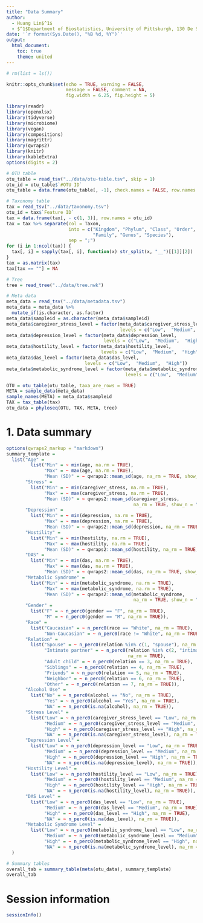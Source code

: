 ```yaml
---
title: "Data Summary"
author: 
  - Huang Lin$^1$
  - $^1$Department of Biostatistics, University of Pittsburgh, 130 De Soto Street, Pittsburgh, PA 15261 USA
date: '`r format(Sys.Date(), "%B %d, %Y")`'
output:
  html_document: 
    toc: true
    theme: united
---
```


```r
# rm(list = ls())

knitr::opts_chunk$set(echo = TRUE, warning = FALSE, 
                      message = FALSE, comment = NA, 
                      fig.width = 6.25, fig.height = 5)

library(readr)
library(openxlsx)
library(tidyverse) 
library(microbiome)
library(vegan)
library(compositions)
library(magrittr)
library(qwraps2)
library(knitr)
library(kableExtra)
options(digits = 2)
```

```r
# OTU table
otu_table = read_tsv("../data/otu-table.tsv", skip = 1)
otu_id = otu_table$`#OTU ID`
otu_table = data.frame(otu_table[, -1], check.names = FALSE, row.names = otu_id)

# Taxonomy table
tax = read_tsv("../data/taxonomy.tsv")
otu_id = tax$`Feature ID`
tax = data.frame(tax[, - c(1, 3)], row.names = otu_id)
tax = tax %>% separate(col = Taxon, 
                       into = c("Kingdom", "Phylum", "Class", "Order", 
                                "Family", "Genus", "Species"),
                       sep = ";")
for (i in 1:ncol(tax)) {
  tax[, i] = sapply(tax[, i], function(x) str_split(x, "__")[[1]][2])
}
tax = as.matrix(tax)
tax[tax == ""] = NA

# Tree
tree = read_tree("../data/tree.nwk")

# Meta data
meta_data = read_tsv("../data/metadata.tsv")
meta_data = meta_data %>%
  mutate_if(is.character, as.factor)
meta_data$sampleid = as.character(meta_data$sampleid)
meta_data$caregiver_stress_level = factor(meta_data$caregiver_stress_level,
                                          levels = c("Low",  "Medium",  "High"))
meta_data$depression_level = factor(meta_data$depression_level,
                                    levels = c("Low",  "Medium",  "High"))
meta_data$hostility_level = factor(meta_data$hostility_level,
                                   levels = c("Low",  "Medium",  "High"))
meta_data$das_level = factor(meta_data$das_level,
                             levels = c("Low",  "Medium",  "High"))
meta_data$metabolic_syndrome_level = factor(meta_data$metabolic_syndrome_level,
                                            levels = c("Low",  "Medium",  "High"))

OTU = otu_table(otu_table, taxa_are_rows = TRUE)
META = sample_data(meta_data)
sample_names(META) = meta_data$sampleid
TAX = tax_table(tax)
otu_data = phyloseq(OTU, TAX, META, tree)
```

# 1. Data summary

```r
options(qwraps2_markup = "markdown")
summary_template =
  list("Age" = 
         list("Min" = ~ min(age, na.rm = TRUE),
              "Max" = ~ max(age, na.rm = TRUE),
              "Mean (SD)" = ~ qwraps2::mean_sd(age, na_rm = TRUE, show_n = "never")),
       "Stress" = 
         list("Min" = ~ min(caregiver_stress, na.rm = TRUE),
              "Max" = ~ max(caregiver_stress, na.rm = TRUE),
              "Mean (SD)" = ~ qwraps2::mean_sd(caregiver_stress, 
                                               na_rm = TRUE, show_n = "never")),
       "Depression" = 
         list("Min" = ~ min(depression, na.rm = TRUE),
              "Max" = ~ max(depression, na.rm = TRUE),
              "Mean (SD)" = ~ qwraps2::mean_sd(depression, na_rm = TRUE, show_n = "never")),
       "Hostility" = 
         list("Min" = ~ min(hostility, na.rm = TRUE),
              "Max" = ~ max(hostility, na.rm = TRUE),
              "Mean (SD)" = ~ qwraps2::mean_sd(hostility, na_rm = TRUE, show_n = "never")),
       "DAS" = 
         list("Min" = ~ min(das, na.rm = TRUE),
              "Max" = ~ max(das, na.rm = TRUE),
              "Mean (SD)" = ~ qwraps2::mean_sd(das, na_rm = TRUE, show_n = "never")),
       "Metabolic Syndrome" = 
         list("Min" = ~ min(metabolic_syndrome, na.rm = TRUE),
              "Max" = ~ max(metabolic_syndrome, na.rm = TRUE),
              "Mean (SD)" = ~ qwraps2::mean_sd(metabolic_syndrome, 
                                               na_rm = TRUE, show_n = "never")),
       "Gender" =
         list("F" = ~ n_perc0(gender == "F", na_rm = TRUE),
              "M" = ~ n_perc0(gender == "M", na_rm = TRUE)),
       "Race" =
         list("Caucasian" = ~ n_perc0(race == "White", na_rm = TRUE),
              "Non-Caucasian" = ~ n_perc0(race != "White", na_rm = TRUE)),
       "Relation" = 
         list("Spouse" = ~ n_perc0(relation %in% c(1, "spouse"), na_rm = TRUE),
              "Intimate partner" = ~ n_perc0(relation %in% c(2, "intimate partner"), 
                                             na_rm = TRUE),
              "Adult child" = ~ n_perc0(relation == 3, na_rm = TRUE),
              "Siblings" = ~ n_perc0(relation == 4, na_rm = TRUE),
              "Friends" = ~ n_perc0(relation == 5, na_rm = TRUE),
              "Neighbor" = ~ n_perc0(relation == 6, na_rm = TRUE),
              "Other" = ~ n_perc0(relation == 7, na_rm = TRUE)),
       "Alcohol Use" =
         list("No" = ~ n_perc0(alcohol == "No", na_rm = TRUE),
              "Yes" = ~ n_perc0(alcohol == "Yes", na_rm = TRUE),
              "NA" = ~ n_perc0(is.na(alcohol), na_rm = TRUE)),
       "Stress Level" =
         list("Low" = ~ n_perc0(caregiver_stress_level == "Low", na_rm = TRUE),
              "Medium" = ~ n_perc0(caregiver_stress_level == "Medium", na_rm = TRUE),
              "High" = ~ n_perc0(caregiver_stress_level == "High", na_rm = TRUE),
              "NA" = ~ n_perc0(is.na(caregiver_stress_level), na_rm = TRUE)),
       "Depression Level" =
         list("Low" = ~ n_perc0(depression_level == "Low", na_rm = TRUE),
              "Medium" = ~ n_perc0(depression_level == "Medium", na_rm = TRUE),
              "High" = ~ n_perc0(depression_level == "High", na_rm = TRUE),
              "NA" = ~ n_perc0(is.na(depression_level), na_rm = TRUE)),
       "Hostility Level" =
         list("Low" = ~ n_perc0(hostility_level == "Low", na_rm = TRUE),
              "Medium" = ~ n_perc0(hostility_level == "Medium", na_rm = TRUE),
              "High" = ~ n_perc0(hostility_level == "High", na_rm = TRUE),
              "NA" = ~ n_perc0(is.na(hostility_level), na_rm = TRUE)),
       "DAS Level" =
         list("Low" = ~ n_perc0(das_level == "Low", na_rm = TRUE),
              "Medium" = ~ n_perc0(das_level == "Medium", na_rm = TRUE),
              "High" = ~ n_perc0(das_level == "High", na_rm = TRUE),
              "NA" = ~ n_perc0(is.na(das_level), na_rm = TRUE)),
       "Metabolic Syndrome Level" =
         list("Low" = ~ n_perc0(metabolic_syndrome_level == "Low", na_rm = TRUE),
              "Medium" = ~ n_perc0(metabolic_syndrome_level == "Medium", na_rm = TRUE),
              "High" = ~ n_perc0(metabolic_syndrome_level == "High", na_rm = TRUE),
              "NA" = ~ n_perc0(is.na(metabolic_syndrome_level), na_rm = TRUE))
  )
```

```r
# Summary tables
overall_tab = summary_table(meta(otu_data), summary_template)
overall_tab
```

# Session information

```r
sessionInfo()
```









